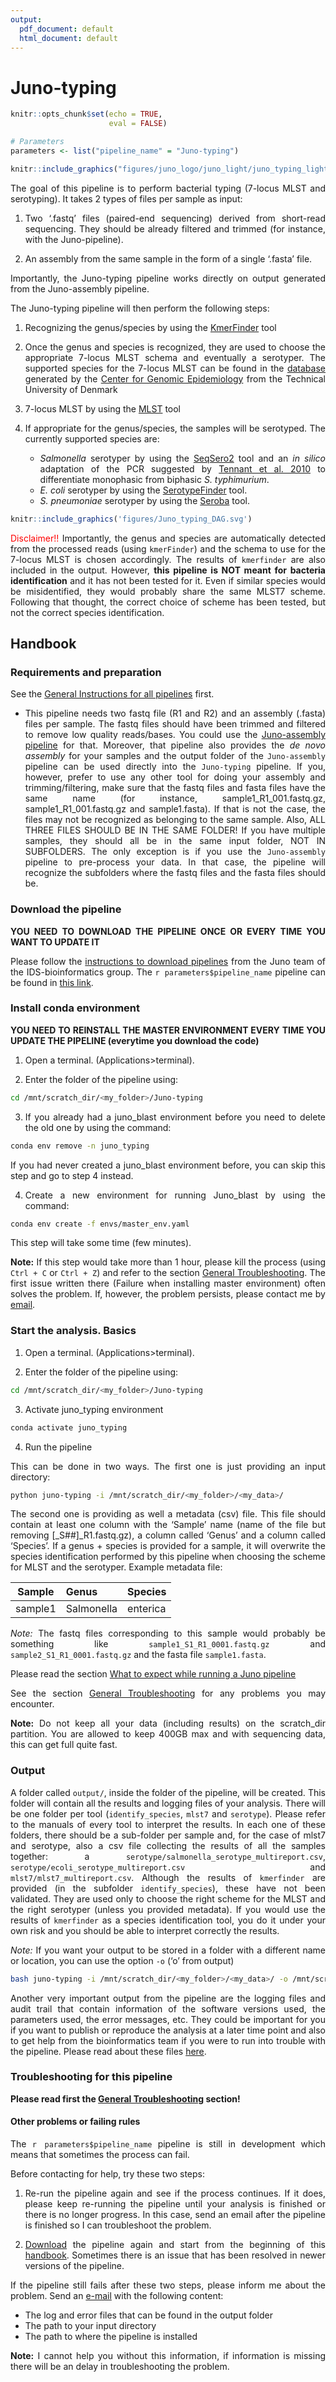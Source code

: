 ```yaml
---
output:
  pdf_document: default
  html_document: default
---
```

# Juno-typing {#juno-typing}

<style>
body {
text-align: justify}
</style>

```r
knitr::opts_chunk$set(echo = TRUE, 
                      eval = FALSE)
```

```r

# Parameters
parameters <- list("pipeline_name" = "Juno-typing")

```

```r
knitr::include_graphics("figures/juno_logo/juno_light/juno_typing_lightbg.png")
```

The goal of this pipeline is to perform bacterial typing (7-locus MLST and serotyping). It takes 2 types of files per sample as input:  

1. Two '.fastq' files (paired-end sequencing) derived from short-read sequencing. They should be already filtered and trimmed (for instance, with the Juno-pipeline).  

2. An assembly from the same sample in the form of a single '.fasta' file.  

Importantly, the Juno-typing pipeline works directly on output generated from the Juno-assembly pipeline. 

The Juno-typing pipeline will then perform the following steps:  

1. Recognizing the genus/species by using the [KmerFinder](https://bitbucket.org/genomicepidemiology/kmerfinder/src/master/) tool  

2. Once the genus and species is recognized, they are used to choose the appropriate 7-locus MLST schema and eventually a serotyper. The supported species for the 7-locus MLST can be found in the [database](https://bitbucket.org/genomicepidemiology/mlst_db/src/master/) generated by the [Center for Genomic Epidemiology](http://genomicepidemiology.org/) from the Technical University of Denmark  

3. 7-locus MLST by using the [MLST](https://bitbucket.org/genomicepidemiology/mlst/src/master/) tool  

4. If appropriate for the genus/species, the samples will be serotyped. The currently supported species are:
    - _Salmonella_ serotyper by using the [SeqSero2](https://journals.asm.org/doi/10.1128/aem.01746-19?permanently=true&) tool and an _in silico_ adaptation of the PCR suggested by [Tennant et al. 2010](https://journals.plos.org/plosntds/article?id=10.1371/journal.pntd.0000621) to differentiate monophasic from biphasic _S. typhimurium_.
    - _E. coli_ serotyper by using the [SerotypeFinder](https://bitbucket.org/genomicepidemiology/serotypefinder/src/master/) tool.
    - _S. pneumoniae_ serotyper by using the [Seroba](https://github.com/sanger-pathogens/seroba) tool.

```r

knitr::include_graphics('figures/Juno_typing_DAG.svg')

```

<span style="color:red;">Disclaimer!!</span> Importantly, the genus and species are automatically detected from the processed reads (using `kmerFinder`) and the schema to use for the 7-locus MLST is chosen accordingly. The results of `kmerfinder` are also included in the output. However, <span style="font-weight:bold;">this pipeline is NOT meant for bacteria identification</span> and it has not been tested for it. Even if similar species would be misidentified, they would probably share the same MLST7 scheme. Following that thought, the correct choice of scheme has been tested, but not the correct species identification.  

## Handbook

### Requirements and preparation

See the [General Instructions for all pipelines](#general-instructions) first.  

- This pipeline needs two fastq file (R1 and R2) and an assembly (.fasta) files per sample. The fastq files should have been trimmed and filtered to remove low quality reads/bases. You could use the [Juno-assembly pipeline](#juno-assembly) for that. Moreover, that pipeline also provides the _de novo assembly_ for your samples and the output folder of the `Juno-assembly` pipeline can be used directly into the `Juno-typing` pipeline. If you, however, prefer to use any other tool for doing your assembly and trimming/filtering, make sure that the fastq files and fasta files have the same name (for instance, sample1_R1_001.fastq.gz, sample1_R1_001.fastq.gz and sample1.fasta). If that is not the case, the files may not be recognized as belonging to the same sample. Also, ALL THREE FILES SHOULD BE IN THE SAME FOLDER! If you have multiple samples, they should all be in the same input folder, NOT IN SUBFOLDERS. The only exception is if you use the `Juno-assembly` pipeline to pre-process your data. In that case, the pipeline will recognize the subfolders where the fastq files and the fasta files should be.


### Download the pipeline  

**YOU NEED TO DOWNLOAD THE PIPELINE ONCE OR EVERY TIME YOU WANT TO UPDATE IT**

Please follow the [instructions to download pipelines](#downloading-instructions) from the Juno team of the IDS-bioinformatics group. The `r parameters$pipeline_name` pipeline can be found in [this link](https://github.com/RIVM-bioinformatics/Juno-typing).  


### Install conda environment

**YOU NEED TO REINSTALL THE MASTER ENVIRONMENT EVERY TIME YOU UPDATE THE PIPELINE (everytime you download the code)**

1. Open a terminal. (Applications>terminal).  

2. Enter the folder of the pipeline using:  

```bash
cd /mnt/scratch_dir/<my_folder>/Juno-typing
```

3. If you already had a juno_blast environment before you need to delete the old one by using the command:

```bash
conda env remove -n juno_typing
```

If you had never created a juno_blast environment before, you can skip this step and go to step 4 instead.

4. Create a new environment for running Juno_blast by using the command:

```bash
conda env create -f envs/master_env.yaml
```

This step will take some time (few minutes).  

**Note:** If this step would take more than 1 hour, please kill the process (using `Ctrl + C` or `Ctrl + Z`) and refer to the section [General Troubleshooting](#general-troubleshooting). The first issue written there (Failure when installing master environment) often solves the problem. If, however, the problem persists, please contact me by [email](mailto:alejandra.hernandez.segura@rivm.nl).  


### Start the analysis. Basics

1. Open a terminal. (Applications>terminal).  

2. Enter the folder of the pipeline using:  

```bash
cd /mnt/scratch_dir/<my_folder>/Juno-typing
```

3. Activate juno_typing environment

```bash
conda activate juno_typing
```

4. Run the pipeline  

This can be done in two ways. The first one is just providing an input directory:  

```bash
python juno-typing -i /mnt/scratch_dir/<my_folder>/<my_data>/
```

The second one is providing as well a metadata (csv) file. This file should contain at least one column with the 'Sample' name (name of the file but removing [_S##]_R1.fastq.gz), a column called 'Genus' and a column called 'Species'. If a genus + species is provided for a sample, it will overwrite the species identification performed by this pipeline when choosing the scheme for MLST and the serotyper. Example metadata file:

| __Sample__ | __Genus__ | __Species__ |
| :---: | :--- | :--- |
| sample1 | Salmonella | enterica |


*Note:* The fastq files corresponding to this sample would probably be something like `sample1_S1_R1_0001.fastq.gz` and `sample2_S1_R1_0001.fastq.gz` and the fasta file `sample1.fasta`.

Please read the section [What to expect while running a Juno pipeline](#what-to-expect)

See the section [General Troubleshooting](#general-troubleshooting) for any problems you may encounter. 

**Note:** Do not keep all your data (including results) on the scratch_dir partition. You are allowed to keep 400GB max and with sequencing data, this can get full quite fast.

### Output 

A folder called `output/`, inside the folder of the pipeline, will be created. This folder will contain all the results and logging files of your analysis. There will be one folder per tool (`identify_species`, `mlst7` and `serotype`). Please refer to the manuals of every tool to interpret the results. In each one of these folders, there should be a sub-folder per sample and, for the case of mlst7 and serotype, also a csv file collecting the results of all the samples together: a `serotype/salmonella_serotype_multireport.csv`, `serotype/ecoli_serotype_multireport.csv` and `mlst7/mlst7_multireport.csv`. Although the results of `kmerfinder` are provided (in the subfolder `identify_species`), these have not been validated. They are used only to choose the right scheme for the MLST and the right serotyper (unless you provided metadata). If you would use the results of `kmerfinder` as a species identification tool, you do it under your own risk and you should be able to interpret correctly the results.  

*Note:* If you want your output to be stored in a folder with a different name or location, you can use the option `-o` ('o' from output) 

```bash
bash juno-typing -i /mnt/scratch_dir/<my_folder>/<my_data>/ -o /mnt/scratch_dir/<my_folder>/<my_results>/
```

Another very important output from the pipeline are the logging files and audit trail that contain information of the software versions used, the parameters used, the error messages, etc. They could be important for you if you want to publish or reproduce the analysis at a later time point and also to get help from the bioinformatics team if you were to run into trouble with the pipeline. Please read about these files [here](#general-output). 

### Troubleshooting for this pipeline

**Please read first the [General Troubleshooting](#general-troubleshooting) section!**

#### Other problems or failing rules  

The `r parameters$pipeline_name` pipeline is still in development which means that sometimes the process can fail.

Before contacting for help, try these two steps:

1. Re-run the pipeline again and see if the process continues. If it does, please keep re-running the pipeline until your analysis is finished or there is no longer progress. In this case, send an email after the pipeline is finished so I can troubleshoot the problem.

2. [Download](https://github.com/RIVM-bioinformatics/Juno-typing) the pipeline again and start from the beginning of this [handbook](#juno-typing). Sometimes there is an issue that has been resolved in newer versions of the pipeline.

If the pipeline still fails after these two steps, please inform me about the problem. Send an [e-mail](mailto:alejandra.hernandez.segura@rivm.nl) with the following content:

* The log and error files that can be found in the output folder
* The path to your input directory
* The path to where the pipeline is installed

**Note:** I cannot help you without this information, if information is missing there will be an delay in troubleshooting the problem.